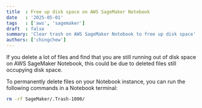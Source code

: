 ```yaml
---
title  : Free up disk space on AWS SageMaker Notebook
date   : '2025-05-01'
tags   : ['aws', 'sagemaker']
draft  : false
summary: 'Clear trash on AWS SageMaker Notebook to free up disk space'
authors: ['chingchew']
---
```


If you delete a lot of files and find that you are still running out of disk space on AWS SageMaker Notebook, this could be due to deleted files still occupying disk space.

To permanently delete files on your Notebook instance, you can run the following commands in a Notebook terminal:

```bash
rm -rf SageMaker/.Trash-1000/
```